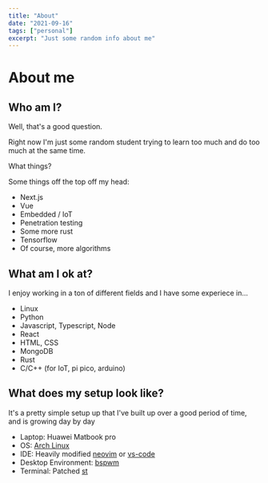 ```yaml
---
title: "About"
date: "2021-09-16"
tags: ["personal"]
excerpt: "Just some random info about me"
---
```

# About me

## Who am I?

Well, that's a good question.

Right now I'm just some random student trying to learn too much and do too much at the same time.

What things?

Some things off the top off my head:

- Next.js
- Vue
- Embedded / IoT
- Penetration testing
- Some more rust
- Tensorflow
- Of course, more algorithms

## What am I ok at?

I enjoy working in a ton of different fields and I have some experiece in...

- Linux
- Python
- Javascript, Typescript, Node
- React
- HTML, CSS
- MongoDB
- Rust
- C/C++ (for IoT, pi pico, arduino)

## What does my setup look like?

It's a pretty simple setup up that I've built up over a good period of time, and is growing day by day

- Laptop: Huawei Matbook pro
- OS: [Arch Linux](https://archlinux.org/)
- IDE: Heavily modified [neovim](https://neovim.io/) or [vs-code](https://code.visualstudio.com/)
- Desktop Environment: [bspwm](https://wiki.archlinux.org/title/bspwm)
- Terminal: Patched [st](https://st.suckless.org/)
